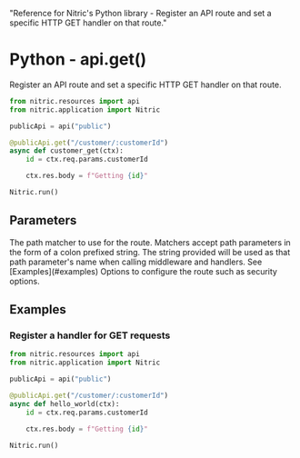   "Reference for Nitric's Python library - Register an API route and set a specific HTTP GET handler on that route."

# Python - api.get()

Register an API route and set a specific HTTP GET handler on that route.

```python
from nitric.resources import api
from nitric.application import Nitric

publicApi = api("public")

@publicApi.get("/customer/:customerId")
async def customer_get(ctx):
    id = ctx.req.params.customerId

    ctx.res.body = f"Getting {id}"

Nitric.run()
```

## Parameters

<Properties>
  <Property name="match" required type="string">
    The path matcher to use for the route. Matchers accept path parameters in
    the form of a colon prefixed string. The string provided will be used as
    that path parameter's name when calling middleware and handlers. See
    [Examples](#examples)
  </Property>
  <Property name="options" required type="MethodOptions">
    Options to configure the route such as security options.
  </Property>
</Properties>

## Examples

### Register a handler for GET requests

```python
from nitric.resources import api
from nitric.application import Nitric

publicApi = api("public")

@publicApi.get("/customer/:customerId")
async def hello_world(ctx):
    id = ctx.req.params.customerId

    ctx.res.body = f"Getting {id}"

Nitric.run()
```

